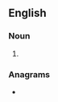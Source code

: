 {{also|Etalons|étalons}}
==English==

===Noun===
{{head|en|noun form}}

# {{plural of|etalon|lang=en}}

===Anagrams===
* {{anagrams|en|a=aelnost|Salento|alonest|lean-tos|loanest|tolanes}}